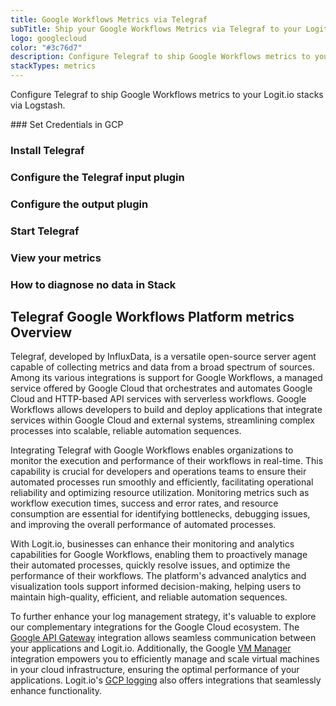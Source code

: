 ```yaml
---
title: Google Workflows Metrics via Telegraf
subTitle: Ship your Google Workflows Metrics via Telegraf to your Logit.io Stack
logo: googlecloud
color: "#3c76d7"
description: Configure Telegraf to ship Google Workflows metrics to your Logit.io stacks. Configure Telegraf to send Google Workflows metrics to Logstash or Elastic. Get started using our Telegraf Google Workflows metrics example configuration.
stackTypes: metrics
---
```


Configure Telegraf to ship Google Workflows metrics to your Logit.io stacks via Logstash.

<Steps>
  ### Set Credentials in GCP

  <SetGCPCredentials intro="Google Workflows is a serverless orchestration service provided by Google Cloud that allows organizations to automate and coordinate workflows across multiple services and systems. It provides a visual and intuitive interface for designing, executing, and monitoring workflows, making it easier to build complex business processes."/>
  
  ### Install Telegraf

  <InstallTelegraf />

  ### Configure the Telegraf input plugin

  <TelegrafStackDriverInput metric_type="workflows.googleapis.com"/>

  ### Configure the output plugin

  <TelegrafOutputPlugin />

  ### Start Telegraf

  <StartTelegraf />

  ### View your metrics
  <LaunchStack stackType="metrics" source="Google_Workflows_Metrics_via_Telegraf" utmMedium="metrics" utmCampaign="telegraf-GoogleWorkflows-metrics" />

  ### How to diagnose no data in Stack

  <DiagnoseNoData />
</Steps>

## Telegraf Google Workflows Platform metrics Overview

Telegraf, developed by InfluxData, is a versatile open-source server agent capable of collecting metrics 
and data from a broad spectrum of sources. Among its various integrations is support for Google Workflows, 
a managed service offered by Google Cloud that orchestrates and automates Google Cloud and HTTP-based API 
services with serverless workflows. Google Workflows allows developers to build and deploy applications 
that integrate services within Google Cloud and external systems, streamlining complex processes into 
scalable, reliable automation sequences.

Integrating Telegraf with Google Workflows enables organizations to monitor the execution and performance 
of their workflows in real-time. This capability is crucial for developers and operations teams to ensure 
their automated processes run smoothly and efficiently, facilitating operational reliability and optimizing 
resource utilization. Monitoring metrics such as workflow execution times, success and error rates, and 
resource consumption are essential for identifying bottlenecks, debugging issues, and improving the overall 
performance of automated processes.

With Logit.io, businesses can enhance their monitoring and analytics capabilities for Google Workflows, 
enabling them to proactively manage their automated processes, quickly resolve issues, and optimize the 
performance of their workflows. The platform's advanced analytics and visualization tools support informed 
decision-making, helping users to maintain high-quality, efficient, and reliable automation sequences.

To further enhance your log management strategy, it's valuable to explore our complementary integrations 
for the Google Cloud ecosystem. The [Google API Gateway](/integrations/metrics/google-cloud/api-gateway-telegraf-metrics) 
integration allows seamless communication between your applications and Logit.io. 
Additionally, the Google [VM Manager](/integrations/metrics/google-cloud/vm-manager-telegraf-metrics) 
integration empowers you to efficiently manage and scale virtual machines in your cloud infrastructure, 
ensuring the optimal performance of your applications. 
Logit.io's [GCP logging](https://logit.io/solutions/gcp-logging/) also offers integrations that seamlessly enhance functionality.